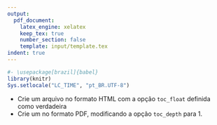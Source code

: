 ```yaml
---
output:
  pdf_document:
    latex_engine: xelatex
    keep_tex: true
    number_section: false
    template: input/template.tex
indent: true
---
```


```r
#- \usepackage[brazil]{babel}
library(knitr)
Sys.setlocale("LC_TIME", "pt_BR.UTF-8")
```

\begin{center}
\begin{Large}
Atividade 4
\end{Large}
\end{center}

\vspace{0.5cm}

- Crie um arquivo no formato HTML com a opção `toc_float` definida como verdadeira
- Crie um no formato PDF, modificando a opção `toc_depth` para 1.
